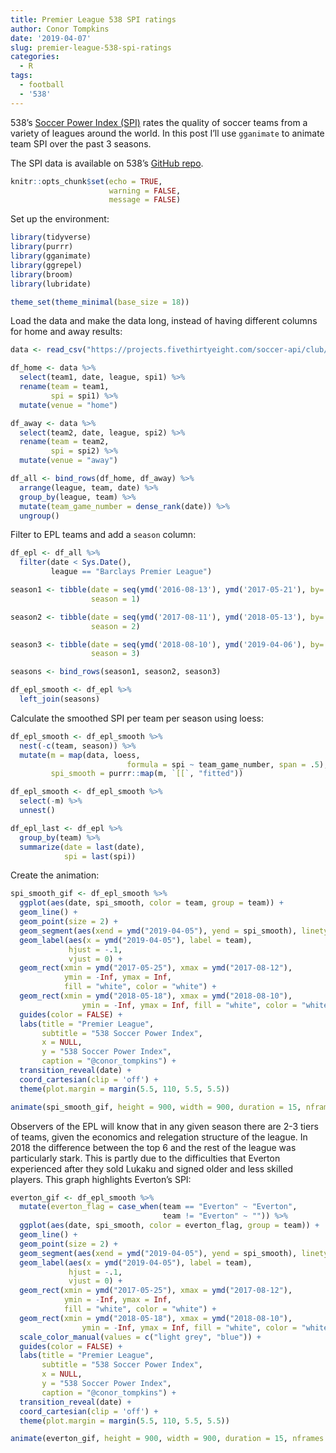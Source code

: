 ```yaml
---
title: Premier League 538 SPI ratings
author: Conor Tompkins
date: '2019-04-07'
slug: premier-league-538-spi-ratings
categories:
  - R
tags:
  - football
  - '538'
---
```


538's [Soccer Power Index (SPI)](https://projects.fivethirtyeight.com/soccer-predictions/) rates the quality of soccer teams from a variety of leagues around the world. In this post I'll use `gganimate` to animate team SPI over the past 3 seasons.

The SPI data is available on 538's [GitHub repo](https://github.com/fivethirtyeight/data/tree/master/soccer-spi).
```r
knitr::opts_chunk$set(echo = TRUE, 
                      warning = FALSE,
                      message = FALSE)
```

Set up the environment:
```r
library(tidyverse)
library(purrr)
library(gganimate)
library(ggrepel)
library(broom)
library(lubridate)

theme_set(theme_minimal(base_size = 18))
```

Load the data and make the data long, instead of having different columns for home and away results:
```r
data <- read_csv("https://projects.fivethirtyeight.com/soccer-api/club/spi_matches.csv")

df_home <- data %>% 
  select(team1, date, league, spi1) %>% 
  rename(team = team1,
         spi = spi1) %>% 
  mutate(venue = "home")

df_away <- data %>% 
  select(team2, date, league, spi2) %>% 
  rename(team = team2,
         spi = spi2) %>% 
  mutate(venue = "away")

df_all <- bind_rows(df_home, df_away) %>% 
  arrange(league, team, date) %>% 
  group_by(league, team) %>% 
  mutate(team_game_number = dense_rank(date)) %>% 
  ungroup()
```

Filter to EPL teams and add a `season` column:
```r
df_epl <- df_all %>% 
  filter(date < Sys.Date(),
         league == "Barclays Premier League")

season1 <- tibble(date = seq(ymd('2016-08-13'), ymd('2017-05-21'), by='days'),
                  season = 1)

season2 <- tibble(date = seq(ymd('2017-08-11'), ymd('2018-05-13'), by='days'),
                  season = 2)

season3 <- tibble(date = seq(ymd('2018-08-10'), ymd('2019-04-06'), by='days'),
                  season = 3)

seasons <- bind_rows(season1, season2, season3)

df_epl_smooth <- df_epl %>%
  left_join(seasons)
```

Calculate the smoothed SPI per team per season using loess:
```r

df_epl_smooth <- df_epl_smooth %>% 
  nest(-c(team, season)) %>% 
  mutate(m = map(data, loess,
                          formula = spi ~ team_game_number, span = .5),
         spi_smooth = purrr::map(m, `[[`, "fitted"))

df_epl_smooth <- df_epl_smooth %>% 
  select(-m) %>% 
  unnest()

df_epl_last <- df_epl %>% 
  group_by(team) %>% 
  summarize(date = last(date),
            spi = last(spi))
```

Create the animation:
```r
spi_smooth_gif <- df_epl_smooth %>% 
  ggplot(aes(date, spi_smooth, color = team, group = team)) +
  geom_line() +
  geom_point(size = 2) +
  geom_segment(aes(xend = ymd("2019-04-05"), yend = spi_smooth), linetype = 2, colour = 'grey') +
  geom_label(aes(x = ymd("2019-04-05"), label = team),
             hjust = -.1,
             vjust = 0) +
  geom_rect(xmin = ymd("2017-05-25"), xmax = ymd("2017-08-12"),
            ymin = -Inf, ymax = Inf,
            fill = "white", color = "white") +
  geom_rect(xmin = ymd("2018-05-18"), xmax = ymd("2018-08-10"),
                ymin = -Inf, ymax = Inf, fill = "white", color = "white") +
  guides(color = FALSE) +
  labs(title = "Premier League",
       subtitle = "538 Soccer Power Index",
       x = NULL,
       y = "538 Soccer Power Index",
       caption = "@conor_tompkins") +
  transition_reveal(date) +
  coord_cartesian(clip = 'off') +
  theme(plot.margin = margin(5.5, 110, 5.5, 5.5))

animate(spi_smooth_gif, height = 900, width = 900, duration = 15, nframes = 300)
```

Observers of the EPL will know that in any given season there are 2-3 tiers of teams, given the economics and relegation structure of the league. In 2018 the difference between the top 6 and the rest of the league was particularly stark. This is partly due to the difficulties that Everton experienced after they sold Lukaku and signed older and less skilled players. This graph highlights Everton's SPI:
```r
everton_gif <- df_epl_smooth %>% 
  mutate(everton_flag = case_when(team == "Everton" ~ "Everton",
                                  team != "Everton" ~ "")) %>% 
  ggplot(aes(date, spi_smooth, color = everton_flag, group = team)) +
  geom_line() +
  geom_point(size = 2) +
  geom_segment(aes(xend = ymd("2019-04-05"), yend = spi_smooth), linetype = 2, colour = 'grey') +
  geom_label(aes(x = ymd("2019-04-05"), label = team),
             hjust = -.1,
             vjust = 0) +
  geom_rect(xmin = ymd("2017-05-25"), xmax = ymd("2017-08-12"),
            ymin = -Inf, ymax = Inf,
            fill = "white", color = "white") +
  geom_rect(xmin = ymd("2018-05-18"), xmax = ymd("2018-08-10"),
                ymin = -Inf, ymax = Inf, fill = "white", color = "white") +
  scale_color_manual(values = c("light grey", "blue")) +
  guides(color = FALSE) +
  labs(title = "Premier League",
       subtitle = "538 Soccer Power Index",
       x = NULL,
       y = "538 Soccer Power Index",
       caption = "@conor_tompkins") +
  transition_reveal(date) +
  coord_cartesian(clip = 'off') +
  theme(plot.margin = margin(5.5, 110, 5.5, 5.5))

animate(everton_gif, height = 900, width = 900, duration = 15, nframes = 300)
```